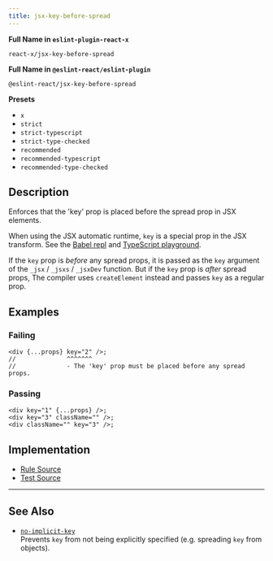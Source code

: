```yaml
---
title: jsx-key-before-spread
---
```


**Full Name in `eslint-plugin-react-x`**

```plain copy
react-x/jsx-key-before-spread
```

**Full Name in `@eslint-react/eslint-plugin`**

```plain copy
@eslint-react/jsx-key-before-spread
```

**Presets**

- `x`
- `strict`
- `strict-typescript`
- `strict-type-checked`
- `recommended`
- `recommended-typescript`
- `recommended-type-checked`

## Description

Enforces that the 'key' prop is placed before the spread prop in JSX elements.

When using the JSX automatic runtime, `key` is a special prop in the JSX transform. See the [Babel repl](https://babeljs.io/repl#?browsers=last%202%20chrome%20versions\&build=\&builtIns=false\&corejs=3.21\&spec=false\&loose=false\&code_lz=DwEwlgbgBA1gpgTwLwCICMKoG8B0eAOATgPb4DOAvlAPQB8A3AFCiTZ45GmWyKoBMmOkxbR4yFAGZMAYwA2AQzJkAcvIC2cVIIbNw0OYpXrNKTGNRSaDIA\&forceAllTransforms=false\&modules=false\&shippedProposals=false\&evaluate=true\&fileSize=false\&timeTravel=false\&sourceType=module\&lineWrap=true\&presets=react\&prettier=false\&targets=\&version=7.27.0\&externalPlugins=\&assumptions=%7B%7D) and [TypeScript playground](https://www.typescriptlang.org/play/?target=99\&jsx=4#code/DwEwlgbgBA1gpgTwLwCICMKoG8B0eAOATgPb4DOAvlAPQB8A3ALABQok2eORplsiqAJkx0mrcNHjIUAZkwBjADYBDMmQBySgLZxUwhizbRFK9Vp0pMk1ABY99IA).

If the `key` prop is _before_ any spread props, it is passed as the `key` argument of the `_jsx` / `_jsxs` / `_jsxDev` function. But if the `key` prop is _after_ spread props, The compiler uses `createElement` instead and passes `key` as a regular prop.

## Examples

### Failing

```tsx
<div {...props} key="2" />;
//              ^^^^^^^
//              - The 'key' prop must be placed before any spread props.
```

### Passing

```tsx
<div key="1" {...props} />;
<div key="3" className="" />;
<div className="" key="3" />;
```

## Implementation

- [Rule Source](https://github.com/Rel1cx/eslint-react/tree/main/packages/plugins/eslint-plugin-react-x/src/rules/jsx-key-before-spread.ts)
- [Test Source](https://github.com/Rel1cx/eslint-react/tree/main/packages/plugins/eslint-plugin-react-x/src/rules/jsx-key-before-spread.spec.ts)

---

## See Also

- [`no-implicit-key`](./no-implicit-key)\
  Prevents `key` from not being explicitly specified (e.g. spreading `key` from objects).
